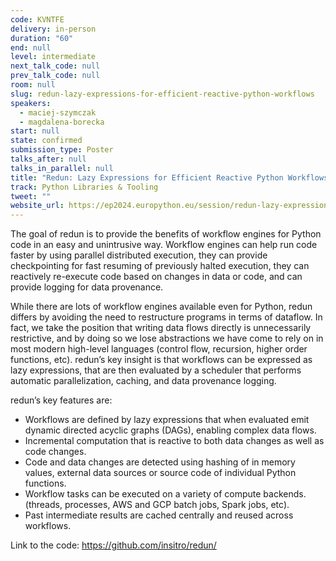 ```yaml
---
code: KVNTFE
delivery: in-person
duration: "60"
end: null
level: intermediate
next_talk_code: null
prev_talk_code: null
room: null
slug: redun-lazy-expressions-for-efficient-reactive-python-workflows
speakers:
  - maciej-szymczak
  - magdalena-borecka
start: null
state: confirmed
submission_type: Poster
talks_after: null
talks_in_parallel: null
title: "Redun: Lazy Expressions for Efficient Reactive Python Workflows"
track: Python Libraries & Tooling
tweet: ""
website_url: https://ep2024.europython.eu/session/redun-lazy-expressions-for-efficient-reactive-python-workflows
---
```


The goal of redun is to provide the benefits of workflow engines for Python code
in an easy and unintrusive way. Workflow engines can help run code faster by
using parallel distributed execution, they can provide checkpointing for fast
resuming of previously halted execution, they can reactively re-execute code
based on changes in data or code, and can provide logging for data provenance.

While there are lots of workflow engines available even for Python, redun
differs by avoiding the need to restructure programs in terms of dataflow. In
fact, we take the position that writing data flows directly is unnecessarily
restrictive, and by doing so we lose abstractions we have come to rely on in
most modern high-level languages (control flow, recursion, higher order
functions, etc). redun’s key insight is that workflows can be expressed as lazy
expressions, that are then evaluated by a scheduler that performs automatic
parallelization, caching, and data provenance logging.

redun’s key features are:

- Workflows are defined by lazy expressions that when evaluated emit dynamic
  directed acyclic graphs (DAGs), enabling complex data flows.
- Incremental computation that is reactive to both data changes as well as code
  changes.
- Code and data changes are detected using hashing of in memory values, external
  data sources or source code of individual Python functions.
- Workflow tasks can be executed on a variety of compute backends. (threads,
  processes, AWS and GCP batch jobs, Spark jobs, etc).
- Past intermediate results are cached centrally and reused across workflows.

Link to the code: https://github.com/insitro/redun/
